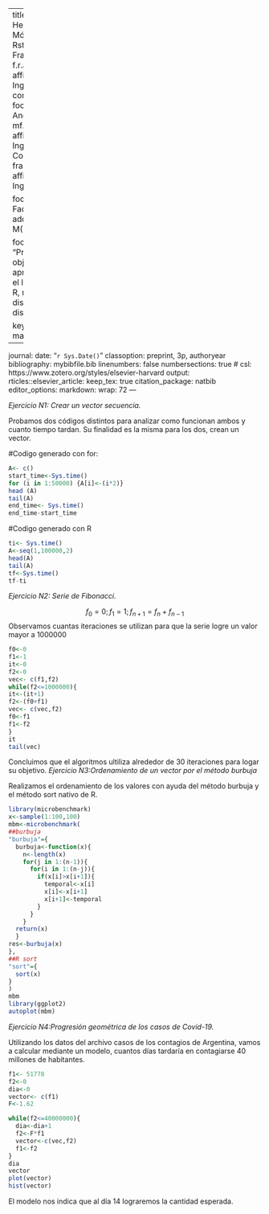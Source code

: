 

---
title: Técnicas y Herramientas Modernas I-Módulo de programación en Rstudio
author:
  - name: Francisco Artero
    email: f.r.artero1234@gmail.com
    affiliation: Facultad de Ingenieria
    correspondingauthor: true
    footnote: 1
  - name: Marcos Ander Egg
    email: mf.mg.anderegg@gmail.com
    affiliation: Facultad de Ingenieria
  - name: Franco Consorte
    email: franco@gmail.com
    affiliation: Facultad de Ingenieria
    

    footnote: 2
address:
  - code: Facultad de Ingenieria
    address:  Centro universitario M(5500) Mendoza


footnote:
  - code: 1
    text: "Primera nota."
abstract: |
  El objetivo del módulo 2 fue aprender a utilizar y estudiar el lenguaje de programación R, realizando ejercitación de distintas complejidades y distintas herramientas.
  
keywords: 
  - modelo matemático
  - iteración
  - 

journal: 
date: "`r Sys.Date()`"
classoption: preprint, 3p, authoryear
bibliography: mybibfile.bib
linenumbers: false
numbersections: true
# csl: https://www.zotero.org/styles/elsevier-harvard
output: 
  rticles::elsevier_article:
    keep_tex: true
    citation_package: natbib
editor_options: 
  markdown: 
    wrap: 72
---

*Ejercicio N1: Crear un vector secuencia.*

Probamos dos códigos distintos para analizar como funcionan ambos y cuanto tiempo tardan. Su finalidad es la misma para los dos, crean un vector.

#Codigo generado con for:

```{r}
A<- c()
start_time<-Sys.time()
for (i in 1:50000) {A[i]<-(i*2)}
head (A)
tail(A)
end_time<- Sys.time() 
end_time-start_time
```

#Codigo generado con R

```{r}
ti<- Sys.time()
A<-seq(1,100000,2)
head(A)
tail(A)
tf<-Sys.time()
tf-ti
```

*Ejercicio N2: Serie de Fibonacci.*



$$
f_{0}=0;
f_{1}=1;f_{n+1}=f_{n}+f_{n-1}
$$ 
Observamos cuantas iteraciones se utilizan para que la serie logre un valor mayor a 1000000

```{r}
f0<-0
f1<-1
it<-0
f2<-0
vec<- c(f1,f2)
while(f2<=1000000){
it<-(it+1)
f2<-(f0+f1)
vec<- c(vec,f2)
f0<-f1
f1<-f2
}
it
tail(vec)
```

Concluimos que el algoritmos ultiliza alrededor de 30 iteraciones para logar su objetivo.
*Ejercicio N3:Ordenamiento de un vector por el método burbuja*

Realizamos el ordenamiento de los valores con ayuda del método burbuja y el método sort nativo de R.

```{r}
library(microbenchmark)
x<-sample(1:100,100)
mbm<-microbenchmark(
##burbuja
"burbuja"={
  burbuja<-function(x){
    n<-length(x)
    for(j in 1:(n-1)){
      for(i in 1:(n-j)){
        if(x[i]>x[i+1]){
          temporal<-x[i]
          x[i]<-x[i+1]
          x[i+1]<-temporal
        }
      }
    }
  return(x)  
  }
res<-burbuja(x) 
},
##R sort
"sort"={
  sort(x)
}
)
mbm
library(ggplot2)
autoplot(mbm)
```

*Ejercicio N4:Progresión geométrica de los casos de Covid-19.*

Utilizando los datos del archivo casos de los contagios de Argentina, vamos a calcular mediante un modelo, cuantos días tardaría en contagiarse 40 millones de habitantes. 

```{r}
f1<- 51778
f2<-0
dia<-0
vector<- c(f1)
F<-1.62

while(f2<=40000000){
  dia<-dia+1
  f2<-F*f1
  vector<-c(vec,f2)
  f1<-f2
}
dia
vector
plot(vector)
hist(vector)
```

El modelo nos indica que al día 14 lograremos la cantidad esperada.
